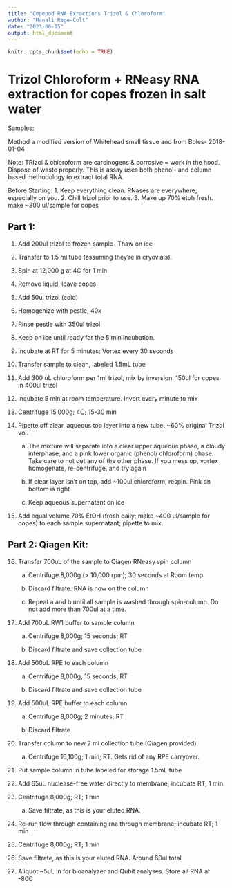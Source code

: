 ```yaml
---
title: "Copepod RNA Exractions Trizol & Chloroform"
author: "Manali Rege-Colt"
date: "2023-06-15"
output: html_document
---
```


```r
knitr::opts_chunk$set(echo = TRUE)
```
# Trizol Chloroform + RNeasy RNA extraction for copes frozen in salt water

Samples:


Method a modified version of Whitehead small tissue and from Boles- 2018-01-04

Note: TRIzol & chloroform are carcinogens & corrosive = work in the hood. Dispose of waste properly. This is assay uses both phenol- and column based methodology to extract total RNA.

Before Starting:
1. Keep everything clean. RNases are everywhere, especially on you.
2. Chill trizol prior to use.
3. Make up 70% etoh fresh. make ~300 ul/sample for copes

## Part 1:
1.	Add 200ul trizol to frozen sample- Thaw on ice

2.	Transfer to 1.5 ml tube (assuming they’re in cryovials).

3.	Spin at 12,000 g at 4C for 1 min

4.	Remove liquid, leave copes

5.	Add 50ul trizol (cold)

6.	Homogenize with pestle, 40x

7.	Rinse pestle with 350ul trizol

8.	Keep on ice until ready for the 5 min incubation. 

9.	Incubate at RT for 5 minutes; Vortex every 30 seconds

10.	Transfer sample to clean, labeled 1.5mL tube

11.	Add 300 uL chloroform per 1ml trizol, mix by inversion.  150ul for copes in 400ul trizol

12.	Incubate 5 min at room temperature. Invert every minute to mix 

13.	Centrifuge 15,000g; 4C; 15-30 min

14.	Pipette off clear, aqueous top layer into a new tube. ~60% original Trizol vol.
        
     a. The mixture will separate into a clear upper aqueous phase, a cloudy interphase, and a pink lower organic (phenol/ 
        chloroform) phase. Take care to not get any of the other phase. If you mess up, vortex homogenate, re-centrifuge, and 
        try again

     b. If clear layer isn’t on top, add ~100ul chloroform, respin. Pink on bottom is right

     c. Keep aqueous supernatant on ice

15.	Add equal volume 70% EtOH (fresh daily; make ~400 ul/sample for copes) to each sample supernatant; pipette to mix. 

## Part 2: Qiagen Kit:

16.	Transfer 700uL of the sample to Qiagen RNeasy spin column

     a. Centrifuge 8,000g (> 10,000 rpm); 30 seconds at Room temp

     b. Discard filtrate. RNA is now on the column

     c. Repeat a and b until all sample is washed through spin-column. Do not add more than 700ul at a time. 

17.	Add 700uL RW1 buffer to sample column

     a. Centrifuge 8,000g; 15 seconds; RT

     b. Discard filtrate and save collection tube

18.	Add 500uL RPE to each column

     a. Centrifuge 8,000g; 15 seconds; RT

     b. Discard filtrate and save collection tube

19.	Add 500uL RPE buffer to each column

     a.	Centrifuge 8,000g; 2 minutes; RT

     b.	Discard filtrate 

20.	Transfer column to new 2 ml collection tube (Qiagen provided)

     a.	Centrifuge 16,100g; 1 min; RT. Gets rid of any RPE carryover. 

21.	Put sample column in tube labeled for storage 1.5mL tube

22.	Add 65uL nuclease-free water directly to membrane; incubate RT; 1 min

23.	Centrifuge 8,000g; RT; 1 min

     a.	Save filtrate, as this is your eluted RNA.

24.	Re-run flow through containing rna through membrane; incubate RT; 1 min

25.	Centrifuge 8,000g; RT; 1 min

26.	Save filtrate, as this is your eluted RNA. Around 60ul total

27.	Aliquot ~5uL in for bioanalyzer and Qubit analyses. Store all RNA at -80C

